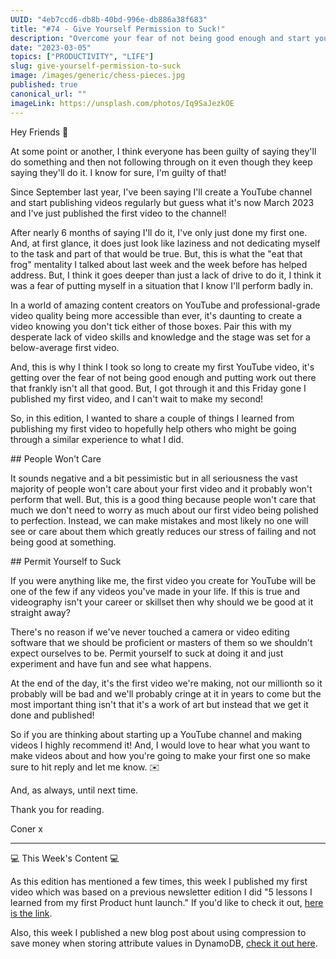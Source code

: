 ```yaml
---
UUID: "4eb7ccd6-db8b-40bd-996e-db886a38f683"
title: "#74 - Give Yourself Permission to Suck!"
description: "Overcome your fear of not being good enough and start your passion project with these tips! Learn from my experience and make progress towards your goals."
date: "2023-03-05"
topics: ["PRODUCTIVITY", "LIFE"]
slug: give-yourself-permission-to-suck
image: /images/generic/chess-pieces.jpg
published: true
canonical_url: ""
imageLink: https://unsplash.com/photos/Iq9SaJezkOE
---
```


Hey Friends 👋

At some point or another, I think everyone has been guilty of saying they'll do something and then not following through on it even though they keep saying they'll do it. I know for sure, I'm guilty of that!

Since September last year, I've been saying I'll create a YouTube channel and start publishing videos regularly but guess what it's now March 2023 and I've just published the first video to the channel!

After nearly 6 months of saying I'll do it, I've only just done my first one. And, at first glance, it does just look like laziness and not dedicating myself to the task and part of that would be true. But, this is what the "eat that frog" mentality I talked about last week and the week before has helped address. But, I think it goes deeper than just a lack of drive to do it, I think it was a fear of putting myself in a situation that I know I'll perform badly in.

In a world of amazing content creators on YouTube and professional-grade video quality being more accessible than ever, it's daunting to create a video knowing you don't tick either of those boxes. Pair this with my desperate lack of video skills and knowledge and the stage was set for a below-average first video.

And, this is why I think I took so long to create my first YouTube video, it's getting over the fear of not being good enough and putting work out there that frankly isn't all that good. But, I got through it and this Friday gone I published my first video, and I can't wait to make my second!

So, in this edition, I wanted to share a couple of things I learned from publishing my first video to hopefully help others who might be going through a similar experience to what I did.

## People Won't Care

It sounds negative and a bit pessimistic but in all seriousness the vast majority of people won't care about your first video and it probably won't perform that well. But, this is a good thing because people won't care that much we don't need to worry as much about our first video being polished to perfection. Instead, we can make mistakes and most likely no one will see or care about them which greatly reduces our stress of failing and not being good at something.

## Permit Yourself to Suck

If you were anything like me, the first video you create for YouTube will be one of the few if any videos you've made in your life. If this is true and videography isn't your career or skillset then why should we be good at it straight away?

There's no reason if we've never touched a camera or video editing software that we should be proficient or masters of them so we shouldn't expect ourselves to be. Permit yourself to suck at doing it and just experiment and have fun and see what happens.

At the end of the day, it's the first video we're making, not our millionth so it probably will be bad and we'll probably cringe at it in years to come but the most important thing isn't that it's a work of art but instead that we get it done and published!

So if you are thinking about starting up a YouTube channel and making videos I highly recommend it! And, I would love to hear what you want to make videos about and how you're going to make your first one so make sure to hit reply and let me know. ✉️

And, as always, until next time.

Thank you for reading.

Coner x

---

💻 This Week's Content 💻

As this edition has mentioned a few times, this week I published my first video which was based on a previous newsletter edition I did "5 lessons I learned from my first Product hunt launch." If you'd like to check it out, [here is the link](https://youtu.be/-6JKfVZrRXQ).

Also, this week I published a new blog post about using compression to save money when storing attribute values in DynamoDB, [check it out here](https://conermurphy.com/blog/save-money-using-compression-to-store-attribute-values-in-dynamodb).
